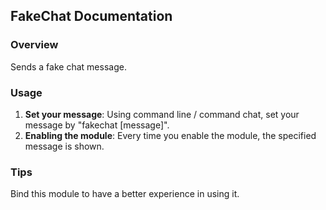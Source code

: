 
## FakeChat Documentation

### Overview
Sends a fake chat message.

### Usage
1. **Set your message**: Using command line / command chat, set your message by "fakechat [message]".
2. **Enabling the module**: Every time you enable the module, the specified message is shown.

### Tips
<Callout type="default" emoji="️🚀">
Bind this module to have a better experience in using it.
</Callout>



